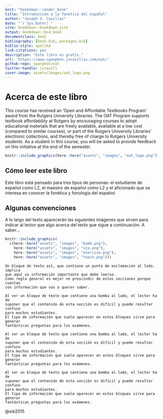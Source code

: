 ```yaml
--- 
knit: "bookdown::render_book"
title: "Introducción a la fonética del español"
author: "Joseph V. Casillas"
date: "`r Sys.Date()`"
site: bookdown::bookdown_site
output: bookdown::bs4_book
documentclass: book
bibliography: [book.bib, packages.bib]
biblio-style: apalike
link-citations: yes
description: "Este libro es gratis."
url: 'https\://www.spanphon.jvcasillas.com/oat/'
github-repo: spanphon/oat
twitter-handle: jvcasill
cover-image: assets/images/oat_logo.png
---
```


# Acerca de este libro {.unnumbered}

This course has received an 'Open and Affordable Textbooks Program' award from 
the Rutgers University Libraries. 
The OAT Program supports textbook affordability at Rutgers by encouraging 
courses to adopt educational materials that are freely available, available at 
a low cost (compared to similar courses), or part of the Rutgers University 
Libraries' electronic collections, and thereby free of charge to Rutgers 
University students. 
As a student in this course, you will be asked to provide feedback on this 
initiative at the end of the semester.

```r
knitr::include_graphics(here::here("assets", "images", "oat_logo.png"))
```

## Cómo leer este libro {.unnumbered}

Este libro está pensado para tres tipos de personas: el estudiante de español 
como L2, el maestro de español como L2 y el aficionado que se interesa en 
conocer la fonética y fonología del español. 

## Algunas convenciones {.unnumbered}

A lo largo del texto aparecerán las siguientes imágenes que sirven para indicar 
al lector que algo acerca del texto que sigue a continuación. 
A saber...


```r
knitr::include_graphics(
  c(here::here("assets", "images", "bomb.png"), 
    here::here("assets", "images", "ojo.png"), 
    here::here("assets", "images", "exercise.png"), 
    here::here("assets", "images", "teach.png")))
```




```block
Un bloque de texto así, que contiene un punto de exclamación al lado, implica 
que aquí va información importante que debe leerse. 
Como regla general es mejor no prescindir de estas secciones porque cuentan 
con información que vas a querer saber.
```

```block
Al ver un bloque de texto que contiene una bomba al lado, el lector ha de 
suponer que el contenido de esta sección es difícil y puede resultar confuso 
para muchos estudiantes. 
El tipo de información que suele aparecer en estos bloques sirve para generar 
fantásticas preguntas para los exámenes. 
```

```block
Al ver un bloque de texto que contiene una bomba al lado, el lector ha de 
suponer que el contenido de esta sección es difícil y puede resultar confuso 
para muchos estudiantes. 
El tipo de información que suele aparecer en estos bloques sirve para generar 
fantásticas preguntas para los exámenes. 
```


```block
Al ver un bloque de texto que contiene una bomba al lado, el lector ha de 
suponer que el contenido de esta sección es difícil y puede resultar confuso 
para muchos estudiantes. 
El tipo de información que suele aparecer en estos bloques sirve para generar 
fantásticas preguntas para los exámenes. 
```


@xie2015

